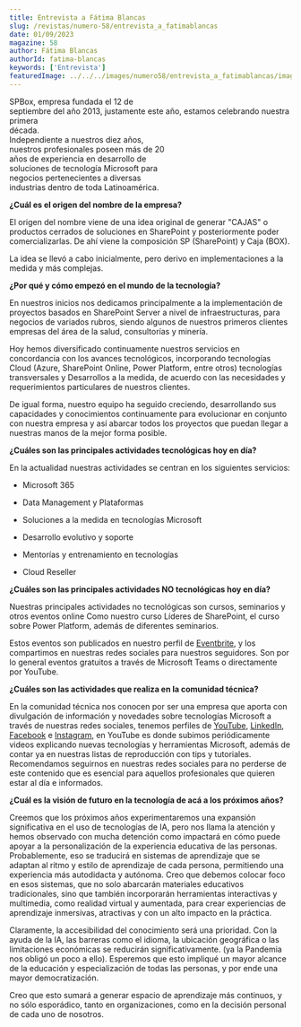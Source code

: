 ---
title: Entrevista a Fátima Blancas
slug: /revistas/numero-58/entrevista_a_fatimablancas
date: 01/09/2023
magazine: 58
author: Fátima Blancas
authorId: fatima-blancas
keywords: ['Entrevista']
featuredImage: ../../../images/numero58/entrevista_a_fatimablancas/image1.png
---

SPBox, empresa fundada el 12 de          
septiembre del año 2013, justamente este 
 año, estamos celebrando nuestra primera  
 década.                                  
Independiente a nuestros diez años,      
 nuestros profesionales poseen más de 20  
años de experiencia en desarrollo de     
 soluciones de tecnología Microsoft para  
 negocios pertenecientes a diversas       
 industrias dentro de toda Latinoamérica. 

**¿Cuál es el origen del nombre de la empresa?**

El origen del nombre viene de una idea original de generar "CAJAS" o
productos cerrados de soluciones en SharePoint y posteriormente poder
comercializarlas. De ahí viene la composición SP (SharePoint) y Caja
(BOX).

La idea se llevó a cabo inicialmente, pero derivo en implementaciones a
la medida y más complejas.

**¿Por qué y cómo empezó en el mundo de la tecnología?**

En nuestros inicios nos dedicamos principalmente a la implementación de
proyectos basados en SharePoint Server a nivel de infraestructuras, para
negocios de variados rubros, siendo algunos de nuestros primeros
clientes empresas del área de la salud, consultorías y minería.

Hoy hemos diversificado continuamente nuestros servicios en concordancia
con los avances tecnológicos, incorporando tecnologías Cloud (Azure,
SharePoint Online, Power Platform, entre otros) tecnologías
transversales y Desarrollos a la medida, de acuerdo con las necesidades
y requerimientos particulares de nuestros clientes.

De igual forma, nuestro equipo ha seguido creciendo, desarrollando sus
capacidades y conocimientos continuamente para evolucionar en conjunto
con nuestra empresa y así abarcar todos los proyectos que puedan llegar
a nuestras manos de la mejor forma posible.

**¿Cuáles son las principales actividades tecnológicas hoy en día?**

En la actualidad nuestras actividades se centran en los siguientes
servicios:

-   Microsoft 365

-   Data Management y Plataformas

-   Soluciones a la medida en tecnologías Microsoft

-   Desarrollo evolutivo y soporte

-   Mentorías y entrenamiento en tecnologías

-   Cloud Reseller

**¿Cuáles son las principales actividades NO tecnológicas hoy en
día?**

Nuestras principales actividades no tecnológicas son cursos, seminarios
y otros eventos online Como nuestro curso Líderes de SharePoint, el
curso sobre Power Platform, además de diferentes seminarios.

Estos eventos son publicados en nuestro perfil de
[Eventbrite](https://www.eventbrite.cl/o/spbox-32324982967), y los
compartimos en nuestras redes sociales para nuestros seguidores. Son por
lo general eventos gratuitos a través de Microsoft Teams o directamente
por YouTube.

**¿Cuáles son las actividades que realiza en la comunidad
técnica?**

En la comunidad técnica nos conocen por ser una empresa que aporta con
divulgación de información y novedades sobre tecnologías Microsoft a
través de nuestras redes sociales, tenemos perfiles de
[YouTube](https://www.youtube.com/channel/UClNt0axiSTuN7tJ-lvy76Ww),
[LinkedIn](https://www.linkedin.com/company/spbox/),
[Facebook](https://www.facebook.com/spbox.cl) e
[Instagram](https://www.instagram.com/spboxcl/), en YouTube es donde
subimos periódicamente videos explicando nuevas tecnologías y
herramientas Microsoft, además de contar ya en nuestras listas de
reproducción con tips y tutoriales. Recomendamos seguirnos en nuestras
redes sociales para no perderse de este contenido que es esencial para
aquellos profesionales que quieren estar al día e informados.

**¿Cuál es la visión de futuro en la tecnología de acá a los próximos
años?**

Creemos que los próximos años experimentaremos una expansión
significativa en el uso de tecnologías de IA, pero nos llama la atención
y hemos observado con mucha detención como impactará en cómo puede
apoyar a la personalización de la experiencia educativa de las personas.
Probablemente, eso se traducirá en sistemas de aprendizaje que se
adaptan al ritmo y estilo de aprendizaje de cada persona, permitiendo
una experiencia más autodidacta y autónoma. Creo que debemos colocar
foco en esos sistemas, que no solo abarcarán materiales educativos
tradicionales, sino que también incorporarán herramientas interactivas y
multimedia, como realidad virtual y aumentada, para crear experiencias
de aprendizaje inmersivas, atractivas y con un alto impacto en la
práctica.

Claramente, la accesibilidad del conocimiento será una prioridad. Con la
ayuda de la IA, las barreras como el idioma, la ubicación geográfica o
las limitaciones económicas se reducirán significativamente. (ya la
Pandemia nos obligó un poco a ello). Esperemos que esto impliqué un
mayor alcance de la educación y especialización de todas las personas, y
por ende una mayor democratización.

Creo que esto sumará a generar espacio de aprendizaje más continuos, y
no sólo esporádico, tanto en organizaciones, como en la decisión
personal de cada uno de nosotros.

